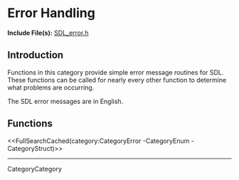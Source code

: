 <!-- #master-page:CategoryTemplate -->
<!-- #master-date:Unknown-Date -->
<!-- format wiki -->
<!-- language en -->

= Error Handling =

'''Include File(s):'''  [http://hg.libsdl.org/SDL/file/tip/include/SDL_error.h SDL_error.h]


== Introduction ==

Functions in this category provide simple error message routines for SDL. These functions can be called for nearly every other function to determine what problems are occurring.  

The SDL error messages are in English.

== Functions ==

<<FullSearchCached(category:CategoryError -CategoryEnum -CategoryStruct)>>

----
CategoryCategory
